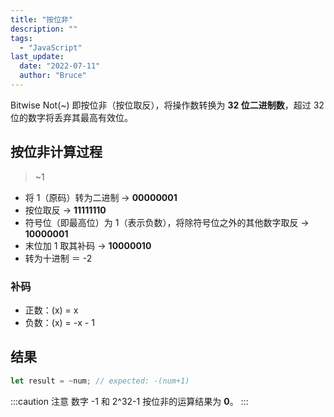 ```yaml
---
title: "按位非"
description: ""
tags:
  - "JavaScript"
last_update:
  date: "2022-07-11"
  author: "Bruce"
---
```



Bitwise Not(~) 即按位非（按位取反），将操作数转换为 **32 位二进制数**，超过 32 位的数字将<TH>丢弃其最高有效位</TH>。

## 按位非计算过程

> ~1

- 将 1（原码）转为二进制 -> **00000001**
- 按位取反 -> **11111110**
- 符号位（即最高位）为 1（表示负数），将除符号位之外的其他数字取反 -> **10000001**
- 末位加 1 取其补码 -> **10000010**
- 转为十进制 ＝ -2

### 补码

- 正数：(x) = x
- 负数：(x) = -x - 1

## 结果

```javascript
let result = ~num; // expected: -(num+1)
```

:::caution 注意
数字 -1 和 2^32-1 按位非的运算结果为 **0**。
:::

